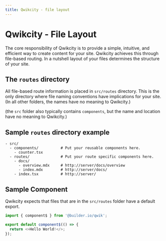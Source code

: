 ```yaml
---
title: Qwikcity - file layout
---
```


# Qwikcity - File Layout

The core responsibility of Qwikcity is to provide a simple, intuitive, and efficient way to create content for your site. Qwikcity achieves this through file-based routing. In a nutshell layout of your files determines the structure of your site.

## The `routes` directory

All file-based route information is placed in `src/routes` directory. This is the only directory where file naming conventions have implications for your site. (In all other folders, the names have no meaning to Qwikcity.)

(the `src` folder also typically contains `components`, but the name and location have no meaning to Qwikcity.)


## Sample `routes` directory example

```
- src/
  - components/          # Put your reusable components here.
    - counter.tsx
  - routes/              # Put your route specific components here.
    - docs/
      - overview.mdx     # http://server/docs/overview
      - index.mdx        # http://server/docs/
    - index.tsx          # http://server/
```
## Sample Component

Qwikcity expects that files that are in the `src/routes` folder have a default export.

```typescript
import { component$ } from '@builder.io/qwik';

export default component$(() => {
  return <>Hello World!</>;
});
```
